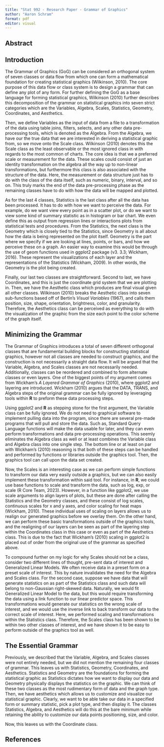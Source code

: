 ```yaml
---
title: "Stat 992 - Research Paper - Grammar of Graphics"
author: "Aaron Schram"
format: pdf
editor: visual
---
```


## Abstract

## Introduction

The Grammar of Graphics (GoG) can be considered an orthogonal system of seven classes or data flow from which one can form a mathematical foundation for creating statistical graphics (Wilkinson, 2010). The core purpose of this data flow or class system is to design a grammar that can define any plot of any form. For further defining the GoG as a base language for forming statistical graphics, Wilkinson (2010) further describes this decomposition of the grammar on statistical graphics into seven strict categories which are the Variables, Algebra, Scales, Statistics, Geometry, Coordinates, and Aesthetics.

Then, we define Variables as the input of data from a file to a transformation of the data using table joins, filters, selects, and any other data pre-processing tools, which is denoted as the Algebra. From the Algebra, we have our the true data that we are interested in deriving a statistical graphic from, so we move onto the Scale class. Wilkinson (2010) denotes this the Scale class as the least observable or the most ignored class in with regards to the most common of charts. The core idea is that we a preferred scale or measurement for the data. These scales could consist of just an identity transformation on the algebra all the way up to non-linear transformations, but furthermore this class is also associated with the structure of the data. Here, the measurement or data structure just has to do with the class of the data itself, such as numeric, binary, interval, and so on. This truly marks the end of the data pre-processing phase as the remaining classes have to do with how the data will be mapped and plotted.

As for the last 4 classes, Statistics is the last class after all the data has been processed. It has to do with how we want to perceive the data. For example, do we want view every point as in a scatter plot, or do we want to view some kind of summary statistic as in histogram or bar chart. We even define this as output from regression lines or interactions plots from statistical tests and procedures. From the Statistics, the next class is the Geometry which is closely tied to the Statistics, since Geometry is all about how the data is being represented on the plot itself. Geometry is the part where we specify if we are looking at lines, points, or bars, and how we perceive these on a graph. An easier way to examine this would be through the use of geom functions used in ggplot2 package (v3. 3.3; Wickham, 2016). These represent the visualizations of each layer and the representations of the Statistics (Wickham, 2009). In other words, the Geometry is the plot being created.

Finally, our last two classes are straightforward. Second to last, we have Coordinates, and this is just the coordinate grid system that we are plotting in. Then, we have the Aesthetic class which produces are final visual given all other classes. Wilkinson (2010) breaks the Aesthetic class into seven sub-functions based off of Bertin's *Visual Variables* (1967), and calls them position, size, shape, orientation, brightness, color, and granularity. Therefore, the Aesthetics class can be perceived as everything to do with the visualization of the graphic from the size each point to the color scheme of the graph itself.

## Minimizing the Grammar

The Grammar of Graphics introduces a total of seven different orthogonal classes that are fundamental building blocks for constructing statistical graphics, however not all classes are needed to construct graphics, and the construction is not necessarily a straight data flow. It will be argued that the Variable, Algebra, and Scales classes are not necessarily needed. Additionally, classes can be reordered and combined to form alternate classes or even layers. One of the biggest points of my argument comes from Wickham's *A Layered Grammar of Graphics* (2010), where ggplot2 and layering are introduced. Wickham (2010) argues that the DATA, TRANS, and Algebra steps of the original grammar can be fully ignored by leveraging tools within **R** to preform these data processing steps.

Using ggplot2 and **R** as stepping stone for the first argument, the Variable class can be fully ignored. We do not need to graphical software to implement pulling data into the program, since there are several pre-made programs that will pull and store the data. Such as, Standard Query Language functions will make the data usable for later, and they can even perform transformations and data pre-processing operations. This seemly eliminates the Algebra class as well or at least combines the Variable class and Algebra class into one single step. The bottom line or at least on par with Wickham's (2010) reasoning is that both of these steps can be handled and performed by functions or libraries outside the graphics tool. Then, the graphics tool can call upon the data set created.

Now, the Scales is an interesting case as we can perform simple functions to transform our data very easily outside a graphics, but we can also easily implement these transformation within said tool. For instance, in **R**, we could use base functions to scale and transform the data, such as log, exp, or scale (R Core Team, 2023). However, in a function like ggplot2, we use scale arguments to align layers of plots, but these are done after calling the Statistics and the Geometry classes, and these consist of log scales, continuous scales for x and y axes, and color scaling for heat maps (Wickham, 2010). These individual uses of scaling on layers allows us to realign our generated graphics before we overlay them. On the other hand, we can perform these basic transformations outside of the graphics tools, and the realigning of our layers can be seen as part of the layering step within the Coordinates class in this case or even as part of the Aesthetics class. This is due to the fact that Wickham's (2010) scaling in ggplot2 is placed out of order from the original use of the grammar as specified above.

To compound further on my logic for why Scales should not be a class, consider two different lines of thought, pre-sent data of interest and Generalized Linear Models. We often receive data in a preset form on a preset scale of interest. This by nature invalidates the need for the Algebra and Scales class. For the second case, suppose we have data that will generate statistics on as part of the Statistics class and such data will belong to non-Gaussian right-skewed data. Naturally, we would fit Generalized Linear Model to the data, but this would require transforming the data using a link function to our linear predictor space. This transformations would generate our statistics on the wrong scale of interest, and we would use the inverse link to back transform our data to the correct scale of interest. Here, we performed scaling and transformations within the Statistics class. Therefore, the Scales class has been shown to be within two other classes of interest, and we have shown it to be easy to perform outside of the graphics tool as well.

## The Essential Grammar

Previously, we described that the Variable, Algebra, and Scales classes were not entirely needed, but we did not mention the remaining four classes of grammar. This leaves us with Statistics, Geometry, Coordinates, and Aesthetics. Statistics and Geometry are the foundations for forming the statistical graphic as Statistics dictates how we want to display our data and Geometry physically displays the statistics on the graphic. We can think of these two classes as the most rudimentary form of data and the graph type. Then, we have aesthetics which allows us to customize and visualize our statistical graphic. Clearly, we want to be able take our data in a specified form or summary statistic, pick a plot type, and then display it. The classes Statistics, Algebra, and Aesthetics will do this at the bare minimum while retaining the ability to customize our data points positioning, size, and color.

Now, this leaves us with the Coordinate class.

## References
